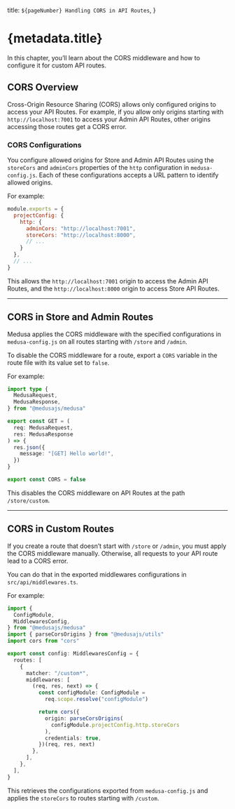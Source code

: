   title: `${pageNumber} Handling CORS in API Routes`,
}

# {metadata.title}

In this chapter, you’ll learn about the CORS middleware and how to configure it for custom API routes.

## CORS Overview

Cross-Origin Resource Sharing (CORS) allows only configured origins to access your API Routes. For example, if you allow only origins starting with `http://localhost:7001` to access your Admin API Routes, other origins accessing those routes get a CORS error.

### CORS Configurations

You configure allowed origins for Store and Admin API Routes using the `storeCors` and `adminCors` properties of the `http` configuration in `medusa-config.js`. Each of these configurations accepts a URL pattern to identify allowed origins.

For example:

```js title="medusa-config.js"
module.exports = {
  projectConfig: {
    http: {
      adminCors: "http://localhost:7001",
      storeCors: "http://localhost:8000",
      // ...
    }
  },
  // ...
}
```

This allows the `http://localhost:7001` origin to access the Admin API Routes, and the `http://localhost:8000` origin to access Store API Routes.

---

## CORS in Store and Admin Routes

Medusa applies the CORS middleware with the specified configurations in `medusa-config.js` on all routes starting with `/store` and `/admin`.

To disable the CORS middleware for a route, export a `CORS` variable in the route file with its value set to `false`.

For example:

```ts title="src/api/store/custom/route.ts" highlights={[["15"]]}
import type { 
  MedusaRequest, 
  MedusaResponse,
} from "@medusajs/medusa"

export const GET = (
  req: MedusaRequest,
  res: MedusaResponse
) => {
  res.json({
    message: "[GET] Hello world!",
  })
}

export const CORS = false
```

This disables the CORS middleware on API Routes at the path `/store/custom`.

---

## CORS in Custom Routes

If you create a route that doesn’t start with `/store` or `/admin`, you must apply the CORS middleware manually. Otherwise, all requests to your API route lead to a CORS error.

You can do that in the exported middlewares configurations in `src/api/middlewares.ts`.

For example:


```ts title="src/api/middlewares.ts" highlights={highlights}
import {
  ConfigModule,
  MiddlewaresConfig,
} from "@medusajs/medusa"
import { parseCorsOrigins } from "@medusajs/utils"
import cors from "cors"

export const config: MiddlewaresConfig = {
  routes: [
    {
      matcher: "/custom*",
      middlewares: [
        (req, res, next) => {
          const configModule: ConfigModule =
            req.scope.resolve("configModule")

          return cors({
            origin: parseCorsOrigins(
              configModule.projectConfig.http.storeCors
            ),
            credentials: true,
          })(req, res, next)
        },
      ],
    },
  ],
}
```

This retrieves the configurations exported from `medusa-config.js` and applies the `storeCors` to routes starting with `/custom`.
